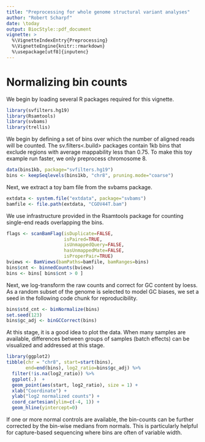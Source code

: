 ```yaml
---
title: "Preprocessing for whole genome structural variant analyses"
author: "Robert Scharpf"
date: \today
output: BiocStyle::pdf_document
vignette: >
  %\VignetteIndexEntry{Preprocessing}
  %\VignetteEngine{knitr::rmarkdown}
  %\usepackage[utf8]{inputenc} 
---
```


# Normalizing bin counts

We begin by loading several R packages required for this vignette.

```r
library(svfilters.hg19)
library(Rsamtools)
library(svbams)
library(trellis)
```

We begin by defining a set of bins over which the number of aligned reads will be counted.  The sv.filters<.build> packages contain 1kb bins that exclude regions with average mappability less than 0.75.
To make this toy example run faster, we only preprocess chromosome 8.

```r
data(bins1kb, package="svfilters.hg19")
bins <- keepSeqlevels(bins1kb, "chr8", pruning.mode="coarse")
```

Next, we extract a toy bam file from the svbams package.

```r
extdata <- system.file("extdata", package="svbams")
bamfile <- file.path(extdata, "CGOV44T.bam")
```

We use infrastructure provided in the Rsamtools package for counting single-end reads overlapping the bins.


```r
flags <- scanBamFlag(isDuplicate=FALSE,
                     isPaired=TRUE,
                     isUnmappedQuery=FALSE,
                     hasUnmappedMate=FALSE,
                     isProperPair=TRUE)
bviews <- BamViews(bamPaths=bamfile, bamRanges=bins)
bins$cnt <- binnedCounts(bviews)
bins <- bins[ bins$cnt > 0 ]
```

Next, we log-transform the raw counts and correct for GC content by loess. As a random subset of the genome is selected to model GC biases, we set a seed in the following code chunk for reproducibility.

```r
bins$std_cnt <- binNormalize(bins)
set.seed(123)
bins$gc_adj <- binGCCorrect(bins)
```

At this stage, it is a good idea to plot the data.  When many samples are available, differences between groups of samples (batch effects) can be visualized and addressed at this stage.

```r
library(ggplot2)
tibble(chr = "chr8", start=start(bins),
       end=end(bins), log2_ratio=bins$gc_adj) %>%
  filter(!is.na(log2_ratio)) %>%
  ggplot(.)  +
  geom_point(aes(start, log2_ratio), size = 1) +
  xlab("Coordinate") +
  ylab("log2 normalized counts") +
  coord_cartesian(ylim=c(-4, 1)) +
  geom_hline(yintercept=0)
```

If one or more normal controls are available, the bin-counts can be further corrected by the bin-wise medians from normals.  This is particularly helpful for capture-based sequencing where bins are often of variable width.
